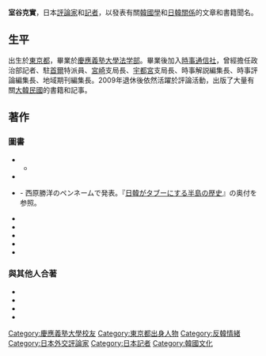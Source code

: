 {{blpunsourced|time=2019-08-13T13:44:21+00:00}}
{{Translating|||time=2019-08-28T14:59:13+00:00}}
'''室谷克實'''{{BD|1949年|||}}，日本[[評論家|評論家]]和[[記者|記者]]，以發表有關[[韓國學|韓國學]]和[[日韓關係|日韓關係]]的文章和書籍聞名。

==生平==
出生於[[東京都|東京都]]，畢業於[[慶應義塾大學|慶應義塾大學]][[法学部|法学部]]。畢業後加入[[時事通信社|時事通信社]]，曾經擔任政治部記者、駐[[首爾|首爾]]特派員、[[宮崎|宮崎]]支局長、[[宇都宮市|宇都宮]]支局長、時事解説編集長、時事評論編集長、地域期刊編集長。2009年退休後依然活躍於評論活動，出版了大量有關[[大韓民國|大韓民國]]的書籍和記事。
==著作==
=== 圖書 ===
*{{Cite book|language=ja|title=「韓国人」の経済学　これが「外華内貧」経済の内幕だ|publisher=[[ダイヤモンド社|ダイヤモンド社]]|isbn=4-478-23016-1|ref={{Harvid|室谷|1987}}|date=1987年2月}}
**{{Cite book|language=ja|title=「韓国人」の経済学　これが「外華内貧」経済の内幕だ|edition=新版|publisher=ダイヤモンド社|isbn=4-478-23020-X|ref={{Harvid|室谷|1989}}|date=1989年1月}}
*{{Cite book|language=ja|title=朝鮮半島　南北「情報心理戦」の真実|publisher=ダイヤモンド社|isbn=4-478-23037-4|ref={{Harvid|室谷|1992}}|date=1992年3月}}
*{{Cite book|language=ja|title=その裏で金が動いた。　小説「金大中」謀略事件|publisher=[[德間書店|德間書店]]|isbn=4-198-60917-9|ref={{Harvid|室谷|1998}}|date=1998年11月}} - 西原勝洋のペンネームで発表。『[[#CITEREF室谷2010a|日韓がタブーにする半島の歴史]]』の奥付を参照。
*{{Cite book|language=ja|title=日韓がタブーにする半島の歴史|date=2010-04-16|publisher=[[新潮社|新潮社]]|series=新潮新書 360|isbn=978-4-10-610360-5|url=http://www.shinchosha.co.jp/book/610360/|ref={{Harvid|室谷|2010a}}|access-date=2014-12-21|archive-date=2014-11-17|archive-url=https://web.archive.org/web/20141117073412/http://www.shinchosha.co.jp/book/610360/|dead-url=no}}
*{{Cite book|language=ja|title=悪韓論|date=2013-04-17|publisher=新潮社|series=[[新潮新書|新潮新書]] 516|isbn=978-4-10-610516-6|url=http://www.shinchosha.co.jp/book/610516/|ref={{Harvid|室谷|2013a}}|access-date=2014-12-21|archive-date=2014-12-18|archive-url=https://web.archive.org/web/20141218011054/http://www.shinchosha.co.jp/book/610516|dead-url=no}}
*{{Cite book|language=ja|date=2013-12-05|title=呆韓論|publisher=[[產經新聞出版|產經新聞出版]]|isbn=978-4-8191-1235-2|url=http://www.sankei-books.co.jp/m2_books/2013/9784819112352.html|ref={{Harvid|室谷|2013g}}|access-date=2014-12-21|archive-date=2014-12-21|archive-url=https://web.archive.org/web/20141221133312/http://www.sankei-books.co.jp/m2_books/2013/9784819112352.html|dead-url=no}}
*{{Cite book|language=ja|date=2014-07-18|title=ディス・イズ・コリア 韓国船沈没考|publisher=産経新聞出版|isbn=978-4-81911249-9|url=http://www.sankei-books.co.jp/m2_books/2014/9784819112499.html|ref={{Harvid|室谷|2014g}}|access-date=2014-12-21|archive-date=2014-11-17|archive-url=https://web.archive.org/web/20141117172732/http://www.sankei-books.co.jp/m2_books/2014/9784819112499.html|dead-url=no}}
*{{Cite book|language=ja|date=2014-12|title=朝日新聞「戦時社説」を読む|publisher=[[毎日ワンズ|毎日ワンズ]]|isbn=978-4-901622-81-3|url=http://www.bookservice.jp/ItemDetail?cmId=6257883|ref={{Harvid|室谷|2014k}}|access-date=2014-12-21|archive-url=https://web.archive.org/web/20141129033031/http://www.bookservice.jp/ItemDetail?cmId=6257883|archive-date=2014-11-29|dead-url=yes}}

=== 與其他人合著 ===
*{{Cite book|language=ja|author=[[三橋貴明|三橋貴明]]|title=韓国人がタブーにする韓国経済の真実|date=2011-06-17|publisher=[[PHP研究所|PHP研究所]]|isbn=978-4-569-79661-1|url=http://www.php.co.jp/books/detail.php?isbn=978-4-569-79661-1|ref={{Harvid|室谷|三橋|2011}}|access-date=2014-12-21|archive-date=2014-12-21|archive-url=https://web.archive.org/web/20141221134059/http://www.php.co.jp/books/detail.php?isbn=978-4-569-79661-1|dead-url=no}}
*{{Cite book|language=ja|author=三橋貴明|date=2014-04-12|title=「妄想大国」韓国を嗤(わら)う|publisher=PHP研究所|isbn=978-4-569-81839-9|url=http://www.php.co.jp/books/detail.php?isbn=978-4-569-81839-9|ref={{Harvid|室谷|三橋|2014}}|access-date=2014-12-21|archive-date=2014-12-21|archive-url=https://web.archive.org/web/20141221134217/http://www.php.co.jp/books/detail.php?isbn=978-4-569-81839-9|dead-url=no}}
*{{Cite book|language=ja|author=[[宮崎正弘|宮崎正弘]]|date=2014-06-20|title=暴走と崩壊が止まらない！　仲良く自滅する中国と韓国|publisher=徳間書店|isbn=978-4-19-863816-0|url=http://www.tokuma.jp/bookinfo/9784198638160|ref={{Harvid|宮崎|室谷|2014}}|access-date=2014-12-21|archive-url=https://web.archive.org/web/20141221133853/http://www.tokuma.jp/bookinfo/9784198638160|archive-date=2014-12-21|dead-url=yes}}
*{{Cite book|language=ja|author=[[黃文雄_(作家)|黃文雄]]|coauthors=[[野村旗守|野村旗守]] 共著|date=2014-12-11|title=日本人なら知っておきたい反日韓国100のウソ|publisher=宝島社|isbn=978-4-8002-3326-4|ref={{Harvid|室谷|黄|野村|2014}}}}

{{DEFAULTSORT:Murotani}}
[[Category:慶應義塾大學校友|Category:慶應義塾大學校友]]
[[Category:東京都出身人物|Category:東京都出身人物]]
[[Category:反韓情緒|Category:反韓情緒]]
[[Category:日本外交評論家|Category:日本外交評論家]]
[[Category:日本記者|Category:日本記者]]
[[Category:韓國文化|Category:韓國文化]]